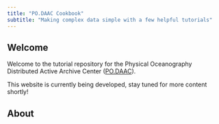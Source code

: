 ```yaml
---
title: "PO.DAAC Cookbook"
subtitle: "Making complex data simple with a few helpful tutorials"
---
```


## Welcome {#welcome}

Welcome to the tutorial repository for the Physical Oceanography Distributed Active Archive Center ([PO.DAAC](https://podaac.jpl.nasa.gov/)).

This website is currently being developed, stay tuned for more content shortly!


## About


